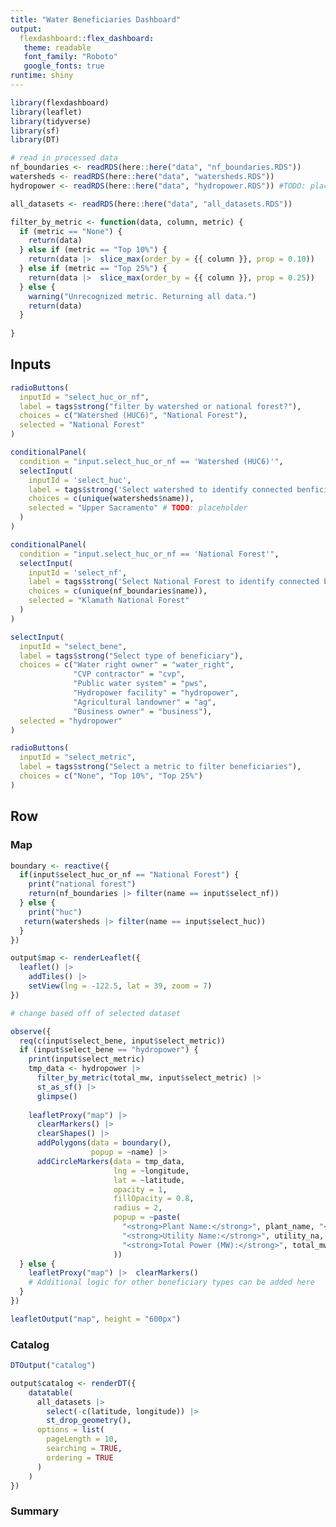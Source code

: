 ```yaml
---
title: "Water Beneficiaries Dashboard"
output: 
  flexdashboard::flex_dashboard:
   theme: readable
   font_family: "Roboto"
   google_fonts: true
runtime: shiny
---
```


```r
library(flexdashboard)
library(leaflet)
library(tidyverse)
library(sf)
library(DT)
```

```r
# read in processed data
nf_boundaries <- readRDS(here::here("data", "nf_boundaries.RDS"))
watersheds <- readRDS(here::here("data", "watersheds.RDS"))
hydropower <- readRDS(here::here("data", "hydropower.RDS")) #TODO: placeholder

all_datasets <- readRDS(here::here("data", "all_datasets.RDS"))
```

```r
filter_by_metric <- function(data, column, metric) {
  if (metric == "None") {
    return(data)
  } else if (metric == "Top 10%") {
    return(data |>  slice_max(order_by = {{ column }}, prop = 0.10))
  } else if (metric == "Top 25%") {
    return(data |>  slice_max(order_by = {{ column }}, prop = 0.25))
  } else {
    warning("Unrecognized metric. Returning all data.")
    return(data)
  }
  
}
```

Inputs {.sidebar}
-----------------------------------------------------------------------
```r

radioButtons(
  inputId = "select_huc_or_nf",
  label = tags$strong("filter by watershed or national forest?"),
  choices = c("Watershed (HUC6)", "National Forest"),
  selected = "National Forest"
)

conditionalPanel(
  condition = "input.select_huc_or_nf == 'Watershed (HUC6)'",
  selectInput(
    inputId = 'select_huc',
    label = tags$strong('Select watershed to identify connected benficiaries'),
    choices = c(unique(watersheds$name)),
    selected = "Upper Sacramento" # TODO: placeholder
  )
)

conditionalPanel(
  condition = "input.select_huc_or_nf == 'National Forest'",
  selectInput(
    inputId = 'select_nf',
    label = tags$strong('Select National Forest to identify connected benficiaries'),
    choices = c(unique(nf_boundaries$name)),
    selected = "Klamath National Forest"
  )
)

selectInput(
  inputId = "select_bene",
  label = tags$strong("Select type of beneficiary"),
  choices = c("Water right owner" = "water_right",
              "CVP contractor" = "cvp",
              "Public water system" = "pws",
              "Hydropower facility" = "hydropower",
              "Agricultural landowner" = "ag",
              "Business owner" = "business"),
  selected = "hydropower"
)

radioButtons(
  inputId = "select_metric",
  label = tags$strong("Select a metric to filter beneficiaries"),
  choices = c("None", "Top 10%", "Top 25%")
)

```

Row {.tabset}
-----------------------------------------------------------------------

### Map

```r
boundary <- reactive({
  if(input$select_huc_or_nf == "National Forest") {
    print("national forest")
    return(nf_boundaries |> filter(name == input$select_nf))
  } else {
    print("huc")
   return(watersheds |> filter(name == input$select_huc))
  }
})

```

```r
output$map <- renderLeaflet({
  leaflet() |> 
    addTiles() |> 
    setView(lng = -122.5, lat = 39, zoom = 7)
})
```

```r
# change based off of selected dataset

observe({ 
  req(c(input$select_bene, input$select_metric)) 
  if (input$select_bene == "hydropower") {
    print(input$select_metric)
    tmp_data <- hydropower |> 
      filter_by_metric(total_mw, input$select_metric) |> 
      st_as_sf() |> 
      glimpse()
    
    leafletProxy("map") |> 
      clearMarkers() |> 
      clearShapes() |> 
      addPolygons(data = boundary(),
                  popup = ~name) |> 
      addCircleMarkers(data = tmp_data,
                       lng = ~longitude, 
                       lat = ~latitude,
                       opacity = 1, 
                       fillOpacity = 0.8, 
                       radius = 2,
                       popup = ~paste(
                         "<strong>Plant Name:</strong>", plant_name, "<br>",
                         "<strong>Utility Name:</strong>", utility_na, "<br>",
                         "<strong>Total Power (MW):</strong>", total_mw
                       ))
  } else {
    leafletProxy("map") |>  clearMarkers()
    # Additional logic for other beneficiary types can be added here
  }
})

leafletOutput("map", height = "600px")


```

### Catalog 

```r
DTOutput("catalog")
```

```r
output$catalog <- renderDT({
    datatable(
      all_datasets |> 
        select(-c(latitude, longitude)) |> 
        st_drop_geometry(), 
      options = list(
        pageLength = 10,
        searching = TRUE,
        ordering = TRUE
      )
    )
})


```

### Summary
